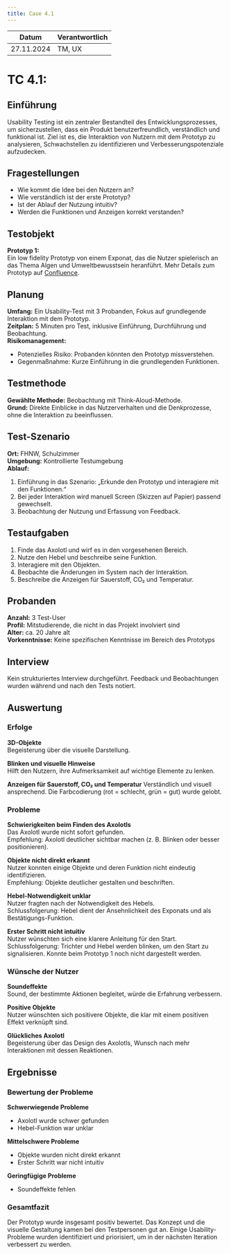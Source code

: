 ```yaml
---
title: Case 4.1
---
```


| Datum       | Verantwortlich |
|-------------|----------------|
| 27.11.2024  | TM, UX         |

# TC 4.1: 

## Einführung
Usability Testing ist ein zentraler Bestandteil des Entwicklungsprozesses, um sicherzustellen, dass ein Produkt benutzerfreundlich, verständlich und funktional ist. Ziel ist es, die Interaktion von Nutzern mit dem Prototyp zu analysieren, Schwachstellen zu identifizieren und Verbesserungspotenziale aufzudecken.

## Fragestellungen
- Wie kommt die Idee bei den Nutzern an?
- Wie verständlich ist der erste Prototyp?
- Ist der Ablauf der Nutzung intuitiv?
- Werden die Funktionen und Anzeigen korrekt verstanden?

## Testobjekt
**Prototyp 1:**  
Ein low fidelity Prototyp von einem Exponat, das die Nutzer spielerisch an das Thema Algen und Umweltbewusstsein heranführt.
Mehr Details zum Prototyp auf [Confluence](https://fhnw-projecttrack.atlassian.net/wiki/spaces/IP1224vt3/pages/587694175/Prototypen).

## Planung
**Umfang:** Ein Usability-Test mit 3 Probanden, Fokus auf grundlegende Interaktion mit dem Prototyp.  
**Zeitplan:** 5 Minuten pro Test, inklusive Einführung, Durchführung und Beobachtung.  
**Risikomanagement:**  
- Potenzielles Risiko: Probanden könnten den Prototyp missverstehen.
- Gegenmaßnahme: Kurze Einführung in die grundlegenden Funktionen.

## Testmethode
**Gewählte Methode:** Beobachtung mit Think-Aloud-Methode.  
**Grund:** Direkte Einblicke in das Nutzerverhalten und die Denkprozesse, ohne die Interaktion zu beeinflussen.

## Test-Szenario
**Ort:** FHNW, Schulzimmer  
**Umgebung:** Kontrollierte Testumgebung  
**Ablauf:**
1. Einführung in das Szenario: „Erkunde den Prototyp und interagiere mit den Funktionen.“
2. Bei jeder Interaktion wird manuell Screen (Skizzen auf Papier) passend gewechselt.
3. Beobachtung der Nutzung und Erfassung von Feedback.

## Testaufgaben
1. Finde das Axolotl und wirf es in den vorgesehenen Bereich.
2. Nutze den Hebel und beschreibe seine Funktion.
3. Interagiere mit den Objekten.
4. Beobachte die Änderungen im System nach der Interaktion.
5. Beschreibe die Anzeigen für Sauerstoff, CO₂ und Temperatur.

## Probanden
**Anzahl:** 3 Test-User  
**Profil:** Mitstudierende, die nicht in das Projekt involviert sind  
**Alter:** ca. 20 Jahre alt  
**Vorkenntnisse:** Keine spezifischen Kenntnisse im Bereich des Prototyps

## Interview
Kein strukturiertes Interview durchgeführt.
Feedback und Beobachtungen wurden während und nach den Tests notiert.

## Auswertung

### Erfolge 
**3D-Objekte**  
Begeisterung über die visuelle Darstellung.

**Blinken und visuelle Hinweise**  
Hilft den Nutzern, ihre Aufmerksamkeit auf wichtige Elemente zu lenken.

**Anzeigen für Sauerstoff, CO₂ und Temperatur**
Verständlich und visuell ansprechend.
Die Farbcodierung (rot = schlecht, grün = gut) wurde gelobt.

### Probleme
**Schwierigkeiten beim Finden des Axolotls**  
Das Axolotl wurde nicht sofort gefunden.  
Empfehlung: Axolotl deutlicher sichtbar machen (z. B. Blinken oder besser positionieren).

**Objekte nicht direkt erkannt**  
Nutzer konnten einige Objekte und deren Funktion nicht eindeutig identifizieren.  
Empfehlung: Objekte deutlicher gestalten und beschriften.

**Hebel-Notwendigkeit unklar**  
Nutzer fragten nach der Notwendigkeit des Hebels.  
Schlussfolgerung: Hebel dient der Ansehnlichkeit des Exponats und als Bestätigungs-Funktion.

**Erster Schritt nicht intuitiv**  
Nutzer wünschten sich eine klarere Anleitung für den Start.  
Schlussfolgerung: Trichter und Hebel werden blinken, um den Start zu signalisieren. Konnte beim Prototyp 1 noch nicht dargestellt werden.

### Wünsche der Nutzer
**Soundeffekte**  
Sound, der bestimmte Aktionen begleitet, würde die Erfahrung verbessern.

**Positive Objekte**  
Nutzer wünschten sich positivere Objekte, die klar mit einem positiven Effekt verknüpft sind.

**Glückliches Axolotl**  
Begeisterung über das Design des Axolotls, Wunsch nach mehr Interaktionen mit dessen Reaktionen.

## Ergebnisse

### Bewertung der Probleme
**Schwerwiegende Probleme**  
- Axolotl wurde schwer gefunden
- Hebel-Funktion war unklar

**Mittelschwere Probleme**  
- Objekte wurden nicht direkt erkannt
- Erster Schritt war nicht intuitiv

**Geringfügige Probleme**  
- Soundeffekte fehlen

### Gesamtfazit
Der Prototyp wurde insgesamt positiv bewertet.
Das Konzept und die visuelle Gestaltung kamen bei den Testpersonen gut an.
Einige Usability-Probleme wurden identifiziert und priorisiert, um in der nächsten Iteration verbessert zu werden.